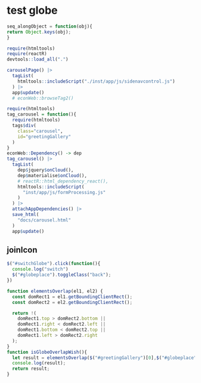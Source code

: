 
# test globe

```js
seq_alongObject = function(obj){
return Object.keys(obj);
}


```




```r
require(htmltools)
require(reactR)
devtools::load_all(".")

carouselPage() |> 
  tagList(
    htmltools::includeScript("./inst/app/js/sidenavcontrol.js")
  ) |>
  app$update()
  # econWeb::browseTag2()
```



```r
require(htmltools)
tag_carousel = function(){
  require(htmltools)
  tags$div(
    class="carousel",
    id="greetingGallery"
  )
}
econWeb::Dependency() -> dep
tag_carousel() |>
  tagList(
    dep$jquery$onCloud(),
    dep$materialise$onCloud(),
    # reactR::html_dependency_react(),
    htmltools::includeScript(
      "inst/app/js/formProcessing.js"
    )
  ) |>
  attachAppDependencies() |>
  save_html(
    "docs/carousel.html"
  )
  app$update()
```

## joinIcon


```js
$("#switchGlobe").click(function(){
  console.log("switch")
  $("#globeplace").toggleClass("back");
})

```


```js
function elementsOverlap(el1, el2) {
  const domRect1 = el1.getBoundingClientRect();
  const domRect2 = el2.getBoundingClientRect();

  return !(
    domRect1.top > domRect2.bottom ||
    domRect1.right < domRect2.left ||
    domRect1.bottom < domRect2.top ||
    domRect1.left > domRect2.right
  );
}
function isGlobeOverlapWish(){
  let result = elementsOverlap($("#greetingGallery")[0],$("#globeplace")[0])
  console.log(result);
  return result;
}
```







